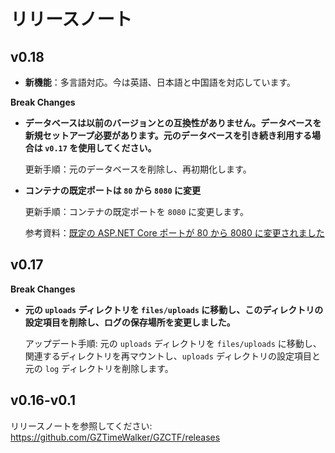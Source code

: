 # リリースノート

## v0.18

- **新機能**：多言語対応。今は英語、日本語と中国語を対応しています。

**Break Changes**

- **データベースは以前のバージョンとの互換性がありません。データベースを新規セットアープ必要があります。元のデータベースを引き続き利用する場合は `v0.17` を使用してください。**

  更新手順：元のデータベースを削除し、再初期化します。

- **コンテナの既定ポートは `80` から `8080` に変更**

  更新手順：コンテナの既定ポートを `8080` に変更します。

  参考資料：[既定の ASP.NET Core ポートが 80 から 8080 に変更されました](https://learn.microsoft.com/dotnet/core/compatibility/containers/8.0/aspnet-port)

## v0.17

**Break Changes**

- **元の `uploads` ディレクトリを `files/uploads` に移動し、このディレクトリの設定項目を削除し、ログの保存場所を変更しました。**

  アップデート手順: 元の `uploads` ディレクトリを `files/uploads` に移動し、関連するディレクトリを再マウントし、`uploads` ディレクトリの設定項目と元の `log` ディレクトリを削除します。

## v0.16-v0.1

リリースノートを参照してください: https://github.com/GZTimeWalker/GZCTF/releases
